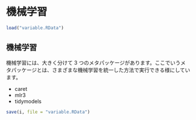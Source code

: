 # 機械学習 {#ml}

```r
load("variable.RData")
```

## 機械学習

機械学習には、大きく分けて 3 つのメタパッケージがあります。ここでいうメタパッケージとは、さまざまな機械学習を統一した方法で実行できる様にしています。

* caret
* mlr3
* tidymodels



```r
save(i, file = "variable.RData")
```

